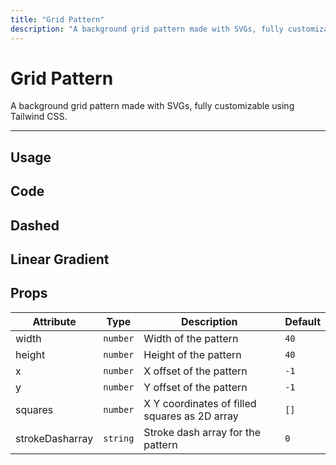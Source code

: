```yaml
---
title: "Grid Pattern"
description: "A background grid pattern made with SVGs, fully customizable using Tailwind CSS."
---
```


# Grid Pattern

A background grid pattern made with SVGs, fully customizable using Tailwind CSS.

---

## Usage

<ComponentPreview name="grid-pattern-demo" />

## Code

<ComponentPreview showPreview={false} name="grid-pattern" />

## Dashed

<ComponentPreview name="grid-pattern-dashed-demo" />

## Linear Gradient

<ComponentPreview name="grid-pattern-linear-gradient-demo" />

## Props

| Attribute       | Type     | Description                                   | Default |
| --------------- | -------- | --------------------------------------------- | ------- |
| width           | `number` | Width of the pattern                          | `40`    |
| height          | `number` | Height of the pattern                         | `40`    |
| x               | `number` | X offset of the pattern                       | `-1`    |
| y               | `number` | Y offset of the pattern                       | `-1`    |
| squares         | `number` | X Y coordinates of filled squares as 2D array | `[]`    |
| strokeDasharray | `string` | Stroke dash array for the pattern             | `0`     |
